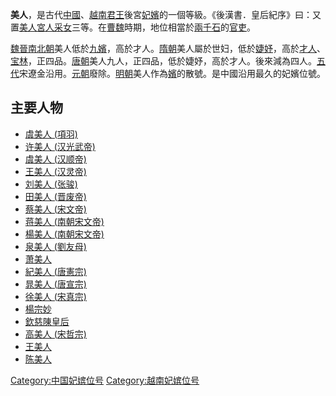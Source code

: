 '''美人'''，是古代[[中國|中國]]、[[越南|越南]][[君王|君王]]後宮[[妃嬪|妃嬪]]的一個等級。《後漢書．皇后紀序》曰：又置[[美人|美人]][[宮人|宮人]][[采女|采女]]三等。在[[曹魏|曹魏]]時期，地位相當於[[兩千石|兩千石]]的[[官吏|官吏]]。

[[魏晉南北朝|魏晉南北朝]]美人低於[[九嬪|九嬪]]，高於才人。[[隋朝|隋朝]]美人屬於世妇，低於[[婕妤|婕妤]]，高於[[才人|才人]]、[[宝林_(位号)|宝林]]，正四品。[[唐朝|唐朝]]美人九人，正四品，低於婕妤，高於才人。後來減為四人。[[五代|五代]]宋遼金沿用。[[元朝|元朝]]廢除。[[明朝|明朝]]美人作為[[嬪|嬪]]的散號。是中國沿用最久的妃嬪位號。

==主要人物==
*[[虞姬|虞美人 (項羽)]]
*[[许美人_(汉光武帝)|许美人 (汉光武帝)]]
*[[宪园贵人|虞美人 (汉顺帝)]]
*[[靈懷皇后|王美人 (汉灵帝)]]
*[[刘美人_(张骏)|刘美人 (张骏)]]
*[[田美人_(晋废帝)|田美人 (晋废帝)]]
*[[蔡美人_(宋文帝)|蔡美人 (宋文帝)]]
*[[蔣美人_(劉宋)|蒋美人 (南朝宋文帝)]]
*[[楊美人_(劉宋)|楊美人 (南朝宋文帝)]]
*[[泉美人_(劉友母)|泉美人 (劉友母)]]
*[[萧美人|萧美人]]
*[[紀美人_(唐憲宗)|紀美人 (唐憲宗)]]
*[[元昭皇后|晁美人 (唐宣宗)]]
*[[徐美人_(宋真宗)|徐美人 (宋真宗)]]
*[[楊宗妙|楊宗妙]]
*[[欽慈陳皇后|欽慈陳皇后]]
*[[高美人_(宋哲宗)|高美人 (宋哲宗)]]
*[[王美人|王美人]]
*[[陈美人|陈美人]]
[[Category:中国妃嫔位号|Category:中国妃嫔位号]]
[[Category:越南妃嫔位号|Category:越南妃嫔位号]]